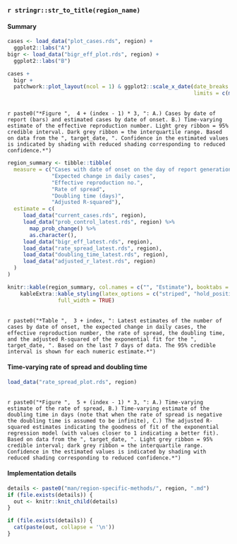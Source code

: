 ### `r stringr::str_to_title(region_name)` {.tabset}

#### Summary

```r
cases <- load_data("plot_cases.rds", region) +
  ggplot2::labs("A")
bigr <- load_data("bigr_eff_plot.rds", region) +
  ggplot2::labs("B")

cases +
  bigr +
  patchwork::plot_layout(ncol = 1) & ggplot2::scale_x_date(date_breaks = "1 week", date_labels = "%b %d",
                                                           limits = c(min(cases$data$date), max(cases$data$date)))
```
<br>
`r paste0("*Figure ",  4 + (index - 1) * 3, ": A.) Cases by date of report (bars) and estimated cases by date of onset. B.) Time-varying estimate of the effective reproduction number. Light grey ribbon = 95% credible interval. Dark grey ribbon = the interquartile range. Based on data from the ", target_date, ". Confidence in the estimated values is indicated by shading with reduced shading corresponding to reduced confidence.*")`

```r
region_summary <- tibble::tibble(
  measure = c("Cases with date of onset on the day of report generation",
              "Expected change in daily cases",
              "Effective reproduction no.",
              "Rate of spread",
              "Doubling time (days)",
              "Adjusted R-squared"),
  estimate = c(
     load_data("current_cases.rds", region),
     load_data("prob_control_latest.rds", region) %>% 
       map_prob_change() %>% 
       as.character(),
     load_data("bigr_eff_latest.rds", region),
     load_data("rate_spread_latest.rds", region),
     load_data("doubling_time_latest.rds", region),
     load_data("adjusted_r_latest.rds", region)
  )
)

knitr::kable(region_summary, col.names = c("", "Estimate"), booktabs = TRUE) %>% 
    kableExtra::kable_styling(latex_options = c("striped", "hold_position"),
                full_width = TRUE)
```

<br>
`r paste0("*Table ",  3 + index, ": Latest estimates of the number of cases by date of onset, the expected change in daily cases, the effective reproduction number, the rate of spread, the doubling time, and the adjusted R-squared of the exponential fit for the ", target_date, ". Based on the last 7 days of data. The 95% credible interval is shown for each numeric estimate.*")`

#### Time-varying rate of spread and doubling time

```r
load_data("rate_spread_plot.rds", region)
```

<br>
`r paste0("*Figure ",  5 + (index - 1) * 3, ": A.) Time-varying estimate of the rate of spread, B.) Time-varying estimate of the doubling time in days (note that when the rate of spread is negative the doubling time is assumed to be infinite), C.) The adjusted R-squared estimates indicating the goodness of fit of the exponential regression model (with values closer to 1 indicating a better fit). Based on data from the ", target_date, ". Light grey ribbon = 95% credible interval; dark grey ribbon = the interquartile range. Confidence in the estimated values is indicated by shading with reduced shading corresponding to reduced confidence.*")`

#### Implementation details

```r
details <- paste0("man/region-specific-methods/", region, ".md")
if (file.exists(details)) {
  out <- knitr::knit_child(details)
}
```

```r
if (file.exists(details)) {
  cat(paste(out, collapse = '\n'))
}
```

